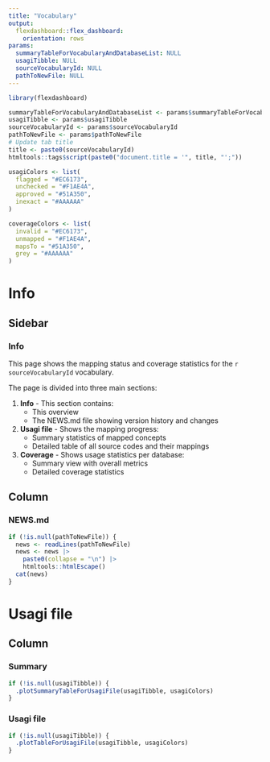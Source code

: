 ```yaml
---
title: "Vocabulary"
output: 
  flexdashboard::flex_dashboard:
    orientation: rows
params: 
  summaryTableForVocabularyAndDatabaseList: NULL
  usagiTibble: NULL
  sourceVocabularyId: NULL
  pathToNewFile: NULL
---
```



```r
library(flexdashboard)

summaryTableForVocabularyAndDatabaseList <- params$summaryTableForVocabularyAndDatabaseList
usagiTibble <- params$usagiTibble
sourceVocabularyId <- params$sourceVocabularyId
pathToNewFile <- params$pathToNewFile
# Update tab title
title <- paste0(sourceVocabularyId)
htmltools::tags$script(paste0("document.title = '", title, "';"))

usagiColors <- list(
  flagged = "#EC6173",
  unchecked = "#F1AE4A",
  approved = "#51A350",
  inexact = "#AAAAAA"
)

coverageColors <- list(
  invalid = "#EC6173",
  unmapped = "#F1AE4A",
  mapsTo = "#51A350",
  grey = "#AAAAAA"
)

```


Info
=====================================

Sidebar {.sidebar data-width=300}
-----------------------------------------------------------------------
### Info
This page shows the mapping status and coverage statistics for the `r sourceVocabularyId` vocabulary.

The page is divided into three main sections:

1. **Info** - This section contains:
   - This overview
   - The NEWS.md file showing version history and changes

2. **Usagi file** - Shows the mapping progress:
   - Summary statistics of mapped concepts
   - Detailed table of all source codes and their mappings

3. **Coverage** - Shows usage statistics per database:
   - Summary view with overall metrics
   - Detailed coverage statistics


Column {.tabset}
-----------------------------------------------------------------------
### NEWS.md

```r
if (!is.null(pathToNewFile)) {
  news <- readLines(pathToNewFile)
  news <- news |>
    paste0(collapse = "\n") |>
    htmltools::htmlEscape()
  cat(news)
}
```


Usagi file
=====================================

Column {.tabset}
-----------------------------------------------------------------------
### Summary

```r
if (!is.null(usagiTibble)) {
  .plotSummaryTableForUsagiFile(usagiTibble, usagiColors)
}
```

### Usagi file

```r
if (!is.null(usagiTibble)) {
  .plotTableForUsagiFile(usagiTibble, usagiColors)
}
```

